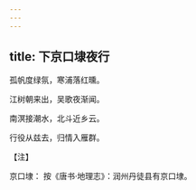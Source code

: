 ```yaml
---
---
---
```

title: 下京口埭夜行
---




孤帆度绿氛，寒浦落红曛。

江树朝来出，吴歌夜渐闻。

南溟接潮水，北斗近乡云。

行役从兹去，归情入雁群。

【注】

京口埭： 按《唐书·地理志》：润州丹徒县有京口埭。